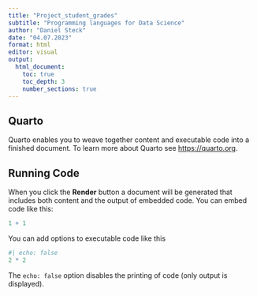 ```yaml
---
title: "Project_student_grades"
subtitle: "Programming languages for Data Science"
author: "Daniel Steck"
date: "04.07.2023"
format: html
editor: visual
output:
  html_document:
    toc: true
    toc_depth: 3
    number_sections: true
---
```


## Quarto

Quarto enables you to weave together content and executable code into a finished document. To learn more about Quarto see <https://quarto.org>.

## Running Code

When you click the **Render** button a document will be generated that includes both content and the output of embedded code. You can embed code like this:

```r
1 + 1
```

You can add options to executable code like this

```r
#| echo: false
2 * 2
```

The `echo: false` option disables the printing of code (only output is displayed).
